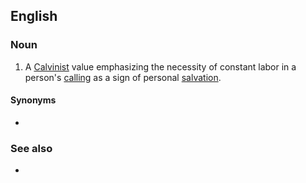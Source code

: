==English==
{{wikipedia}}

===Noun===
{{en-noun|head=[[Protestant]] [[work ethic]]}}

# A [[Calvinist]] value emphasizing the necessity of constant labor in a person's [[calling]] as a sign of personal [[salvation]].

====Synonyms====
* {{sense|Calvinist value}} {{l|en|Puritan work ethic}}

===See also===
* {{l|en|work ethic}}